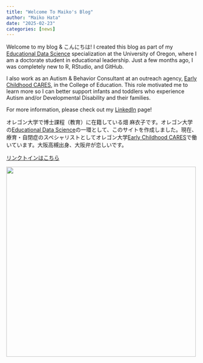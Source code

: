 ```yaml
---
title: "Welcome To Maiko's Blog"
author: "Maiko Hata"
date: "2025-02-23"
categories: [news]
---
```


Welcome to my blog & こんにちは! I created this blog as part of my [Educational Data Science](https://education.uoregon.edu/) specialization at the University of Oregon, where I am a doctorate student in educational leadership. Just a few months ago, I was completely new to R, RStudio, and GitHub.

I also work as an Autism & Behavior Consultant at an outreach agency, [Early Childhood CARES](https://earlychildhoodcares.uoregon.edu/), in the College of Education. This role motivated me to learn more so I can better support infants and toddlers who experience Autism and/or Developmental Disability and their families.

For more information, please check out my [LinkedIn](https://www.linkedin.com/in/maikohata) page!

オレゴン大学で博士課程（教育）に在籍している畑 麻衣子です。オレゴン大学の[Educational Data Science](https://education.uoregon.edu/)の一環として、このサイトを作成しました。現在、療育・自閉症のスペシャリストとしてオレゴン大学[Early Childhood CARES](https://earlychildhoodcares.uoregon.edu/)で働いています。大阪高槻出身、大阪弁が恋しいです。

[リンクトインはこちら](https://www.linkedin.com/in/maikohata)

![](/images/uo.jpg){fig-alt="University of Oregon in spring" fig-align="center" width="500"}
